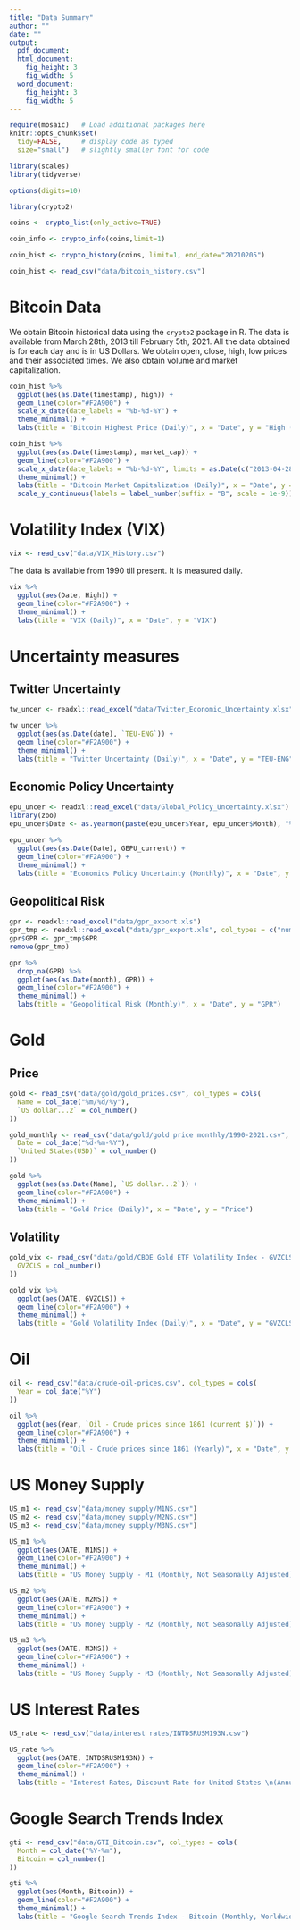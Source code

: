 ```yaml
---
title: "Data Summary"
author: ""
date: ""
output: 
  pdf_document:
  html_document:
    fig_height: 3
    fig_width: 5
  word_document:
    fig_height: 3
    fig_width: 5
---
```


```r
require(mosaic)   # Load additional packages here 
knitr::opts_chunk$set(
  tidy=FALSE,     # display code as typed
  size="small")   # slightly smaller font for code

library(scales)
library(tidyverse)

options(digits=10)
```

```r
library(crypto2)

coins <- crypto_list(only_active=TRUE)

coin_info <- crypto_info(coins,limit=1)

coin_hist <- crypto_history(coins, limit=1, end_date="20210205")
```

```r
coin_hist <- read_csv("data/bitcoin_history.csv")
```


# Bitcoin Data

We obtain Bitcoin historical data using the `crypto2` package in R. The data is available from March 28th, 2013 till February 5th, 2021. All the data obtained is for each day and is in US Dollars. We obtain open, close, high, low prices and their associated times. We also obtain volume and market capitalization.

```r
coin_hist %>% 
  ggplot(aes(as.Date(timestamp), high)) +
  geom_line(color="#F2A900") +
  scale_x_date(date_labels = "%b-%d-%Y") +
  theme_minimal() +
  labs(title = "Bitcoin Highest Price (Daily)", x = "Date", y = "High (USD)")
```

```r
coin_hist %>% 
  ggplot(aes(as.Date(timestamp), market_cap)) +
  geom_line(color="#F2A900") +
  scale_x_date(date_labels = "%b-%d-%Y", limits = as.Date(c("2013-04-28","2021-02-05"))) +
  theme_minimal() +
  labs(title = "Bitcoin Market Capitalization (Daily)", x = "Date", y = "Market Cap (USD)") +
  scale_y_continuous(labels = label_number(suffix = "B", scale = 1e-9))
```

# Volatility Index (VIX)

```r
vix <- read_csv("data/VIX_History.csv")
```

The data is available from 1990 till present. It is measured daily.

```r
vix %>% 
  ggplot(aes(Date, High)) +
  geom_line(color="#F2A900") +
  theme_minimal() +
  labs(title = "VIX (Daily)", x = "Date", y = "VIX")
```

# Uncertainty measures

## Twitter Uncertainty
```r
tw_uncer <- readxl::read_excel("data/Twitter_Economic_Uncertainty.xlsx")
```
```r
tw_uncer %>% 
  ggplot(aes(as.Date(date), `TEU-ENG`)) +
  geom_line(color="#F2A900") +
  theme_minimal() +
  labs(title = "Twitter Uncertainty (Daily)", x = "Date", y = "TEU-ENG")
```

## Economic Policy Uncertainty

```r
epu_uncer <- readxl::read_excel("data/Global_Policy_Uncertainty.xlsx")
library(zoo)
epu_uncer$Date <- as.yearmon(paste(epu_uncer$Year, epu_uncer$Month), "%Y %m")

```

```r
epu_uncer %>% 
  ggplot(aes(as.Date(Date), GEPU_current)) +
  geom_line(color="#F2A900") +
  theme_minimal() +
  labs(title = "Economics Policy Uncertainty (Monthly)", x = "Date", y = "GEPU")
```

## Geopolitical Risk

```r
gpr <- readxl::read_excel("data/gpr_export.xls")
gpr_tmp <- readxl::read_excel("data/gpr_export.xls", col_types = c("numeric"))
gpr$GPR <- gpr_tmp$GPR
remove(gpr_tmp)
```

```r
gpr %>% 
  drop_na(GPR) %>%
  ggplot(aes(as.Date(month), GPR)) +
  geom_line(color="#F2A900") +
  theme_minimal() +
  labs(title = "Geopolitical Risk (Monthly)", x = "Date", y = "GPR")
```

# Gold
## Price
```r
gold <- read_csv("data/gold/gold_prices.csv", col_types = cols(
  Name = col_date("%m/%d/%y"),
  `US dollar...2` = col_number()
))

gold_monthly <- read_csv("data/gold/gold price monthly/1990-2021.csv", col_types = cols(
  Date = col_date("%d-%m-%Y"),
  `United States(USD)` = col_number()
))
```

```r
gold %>%
  ggplot(aes(as.Date(Name), `US dollar...2`)) +
  geom_line(color="#F2A900") +
  theme_minimal() +
  labs(title = "Gold Price (Daily)", x = "Date", y = "Price")
```

## Volatility

```r
gold_vix <- read_csv("data/gold/CBOE Gold ETF Volatility Index - GVZCLS.csv", col_types = cols(
  GVZCLS = col_number()
))
```

```r
gold_vix %>%
  ggplot(aes(DATE, GVZCLS)) +
  geom_line(color="#F2A900") +
  theme_minimal() +
  labs(title = "Gold Volatility Index (Daily)", x = "Date", y = "GVZCLS")
```

# Oil

```r
oil <- read_csv("data/crude-oil-prices.csv", col_types = cols(
  Year = col_date("%Y")
))
```

```r
oil %>%
  ggplot(aes(Year, `Oil - Crude prices since 1861 (current $)`)) +
  geom_line(color="#F2A900") +
  theme_minimal() +
  labs(title = "Oil - Crude prices since 1861 (Yearly)", x = "Date", y = "USD (Current)")
```

# US Money Supply

```r
US_m1 <- read_csv("data/money supply/M1NS.csv")
US_m2 <- read_csv("data/money supply/M2NS.csv")
US_m3 <- read_csv("data/money supply/M3NS.csv")
```

```r
US_m1 %>%
  ggplot(aes(DATE, M1NS)) +
  geom_line(color="#F2A900") +
  theme_minimal() +
  labs(title = "US Money Supply - M1 (Monthly, Not Seasonally Adjusted)", x = "Date", y = "USD (in Billions)")
```
```r
US_m2 %>%
  ggplot(aes(DATE, M2NS)) +
  geom_line(color="#F2A900") +
  theme_minimal() +
  labs(title = "US Money Supply - M2 (Monthly, Not Seasonally Adjusted)", x = "Date", y = "USD (in Billions)")
```
```r
US_m3 %>%
  ggplot(aes(DATE, M3NS)) +
  geom_line(color="#F2A900") +
  theme_minimal() +
  labs(title = "US Money Supply - M3 (Monthly, Not Seasonally Adjusted)", x = "Date", y = "USD (in Billions)")
```
# US Interest Rates

```r
US_rate <- read_csv("data/interest rates/INTDSRUSM193N.csv")
```
```r
US_rate %>%
  ggplot(aes(DATE, INTDSRUSM193N)) +
  geom_line(color="#F2A900") +
  theme_minimal() +
  labs(title = "Interest Rates, Discount Rate for United States \n(Annually, Not Seasonally Adjusted)", x = "Date", y = "Percentage")
```
# Google Search Trends Index

```r
gti <- read_csv("data/GTI_Bitcoin.csv", col_types = cols(
  Month = col_date("%Y-%m"),
  Bitcoin = col_number()
))
```

```r
gti %>%
  ggplot(aes(Month, Bitcoin)) +
  geom_line(color="#F2A900") +
  theme_minimal() +
  labs(title = "Google Search Trends Index - Bitcoin (Monthly, Worldwide, English)", x = "Date", y = "GTI")
```


